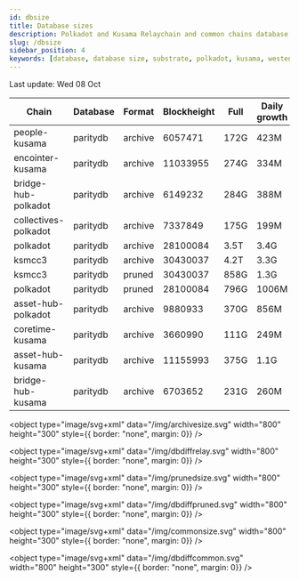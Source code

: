 ```yaml
---
id: dbsize
title: Database sizes
description: Polkadot and Kusama Relaychain and common chains database sizes
slug: /dbsize
sidebar_position: 4
keywords: [database, database size, substrate, polkadot, kusama, westend]
---
```



Last update: Wed 08 Oct

| Chain    | Database   | Format | Blockheight | Full         | Daily growth |
| ------------------------| ----------- | -------- | ------- | ---------- | ----- | 
| people-kusama | paritydb | archive | 6057471 | 172G | 423M |
| encointer-kusama | paritydb | archive | 11033955 | 274G | 334M |
| bridge-hub-polkadot | paritydb | archive | 6149232 | 284G | 388M |
| collectives-polkadot | paritydb | archive | 7337849 | 175G | 199M |
| polkadot | paritydb | archive | 28100084 | 3.5T | 3.4G |
| ksmcc3 | paritydb | archive | 30430037 | 4.2T | 3.3G |
| ksmcc3 | paritydb | pruned | 30430037 | 858G | 1.3G |
| polkadot | paritydb | pruned | 28100084 | 796G | 1006M |
| asset-hub-polkadot | paritydb | archive | 9880933 | 370G | 856M |
| coretime-kusama | paritydb | archive | 3660990 | 111G | 249M |
| asset-hub-kusama | paritydb | archive | 11155993 | 375G | 1.1G |
| bridge-hub-kusama | paritydb | archive | 6703652 | 231G | 260M |
<object type="image/svg+xml" data="/img/archivesize.svg" width="800" height="300" style={{ border: "none", margin: 0}} />

<object type="image/svg+xml" data="/img/dbdiffrelay.svg" width="800" height="300" style={{ border: "none", margin: 0}} />

<object type="image/svg+xml" data="/img/prunedsize.svg" width="800" height="300" style={{ border: "none", margin: 0}} />

<object type="image/svg+xml" data="/img/dbdiffpruned.svg" width="800" height="300" style={{ border: "none", margin: 0}} />

<object type="image/svg+xml" data="/img/commonsize.svg" width="800" height="300" style={{ border: "none", margin: 0}} />

<object type="image/svg+xml" data="/img/dbdiffcommon.svg" width="800" height="300" style={{ border: "none", margin: 0}} />
